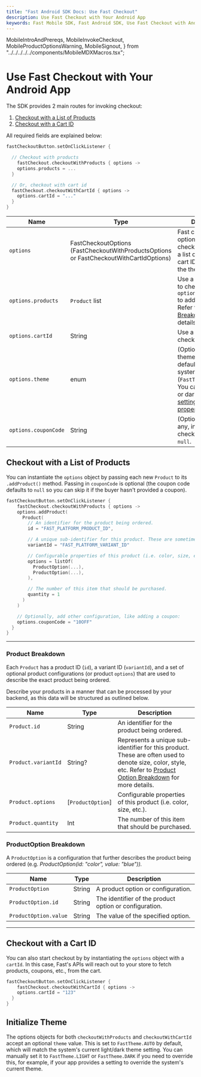 ```yaml
---
title: "Fast Android SDK Docs: Use Fast Checkout"
description: Use Fast Checkout with Your Android App
keywords: Fast Mobile SDK, Fast Android SDK, Use Fast Checkout with Android
---
```


  MobileIntroAndPrereqs,
  MobileInvokeCheckout,
  MobileProductOptionsWarning,
  MobileSignout,
} from "../../../../../components/MobileMDXMacros.tsx";

# Use Fast Checkout with Your Android App

<MobileInvokeCheckout
  sdkModuleName="fast-android"
  actionType="listener"
  actionName="fastCheckoutButton"
/>

The SDK provides 2 main routes for invoking checkout:

1. [Checkout with a List of Products](#checkout-with-a-list-of-products)
2. [Checkout with a Cart ID](#checkout-with-a-cart-id)

All required fields are explained below:

```kotlin
fastCheckoutButton.setOnClickListener {

  // Checkout with products
	fastCheckout.checkoutWithProducts { options ->
    options.products = ...
  }

  // Or, checkout with cart id
  fastCheckout.checkoutWithCartId { options ->
    options.cartId = "..."
  }
}
```

| Name                 | Type                                                                                       | Description                                                                                                                                                                          |
| -------------------- | ------------------------------------------------------------------------------------------ | ------------------------------------------------------------------------------------------------------------------------------------------------------------------------------------ |
| `options`            | FastCheckoutOptions</br>(FastCheckoutWithProductsOptions or FastCheckoutWithCartIdOptions) | Fast checkout options enable you checkout with either a list of products or a cart ID. As well as set the theme.                                                                     |
| `options.products`   | `Product` list                                                                             | Use a list of products to checkout. Use `options.addProduct()` to add to the list. Refer to [Product Breakdown](#product-breakdown) for more details.                                |
| `options.cartId`     | String                                                                                     | Use a cart ID to checkout.                                                                                                                                                           |
| `options.theme`      | enum                                                                                       | (Optional) Pass theme to the SDK. By default, we'll use the system theme (`FastTheme.AUTO`). You can pass in light or dark theme by [setting the theme property](#initialize-theme). |
| `options.couponCode` | String                                                                                     | (Optional) Coupon, if any, included during checkout. Defaults to `null`.                                                                                                             |

## Checkout with a List of Products

You can instantiate the `options` object by passing each new `Product` to its `.addProduct()` method. Passing in `couponCode` is optional (the coupon code defaults to `null` so you can skip it if the buyer hasn't provided a coupon).

```kotlin
fastCheckoutButton.setOnClickListener {
	fastCheckout.checkoutWithProducts { options ->
    options.addProduct(
      Product(
        // An identifier for the product being ordered.
        id = "FAST_PLATFORM_PRODUCT_ID",

        // A unique sub-identifier for this product. These are sometimes used to denote size / color, etc.
        variantId = "FAST_PLATFORM_VARIANT_ID"

        // Configurable properties of this product (i.e. color, size, etc.)
        options = listOf(
          ProductOption(...),
          ProductOption(...),
        ),

        // The number of this item that should be purchased.
        quantity = 1
      )
    )

    // Optionally, add other configuration, like adding a coupon:
    options.couponCode = "10OFF"
  }
}
```

---

### Product Breakdown

Each `Product` has a product ID (`id`), a variant ID (`variantId`), and a set of optional product configurations (or product `options`) that are used to describe the exact product being ordered.

Describe your products in a manner that can be processed by your backend, as this data will be structured as outlined below.

| Name                | Type              | Description                                                                                                                                                                                   |
| ------------------- | ----------------- | --------------------------------------------------------------------------------------------------------------------------------------------------------------------------------------------- |
| `Product.id`        | String            | An identifier for the product being ordered.                                                                                                                                                  |
| `Product.variantId` | String?           | Represents a unique sub-identifier for this product. These are often used to denote size, color, style, etc. Refer to [Product Option Breakdown](#product-option-breakdown) for more details. |
| `Product.options`   | [`ProductOption`] | Configurable properties of this product (i.e. color, size, etc.).                                                                                                                             |
| `Product.quantity`  | Int               | The number of this item that should be purchased.                                                                                                                                             |

### ProductOption Breakdown

<MobileProductOptionsWarning sdkFullName="Fast Android SDK" />

A `ProductOption` is a configuration that further describes the product being ordered (e.g. _ProductOption(id: "color", value: "blue"))._

| Name                  | Type   | Description                                            |
| --------------------- | ------ | ------------------------------------------------------ |
| `ProductOption`       | String | A product option or configuration.                     |
| `ProductOption.id`    | String | The identifier of the product option or configuration. |
| `ProductOption.value` | String | The value of the specified option.                     |

---

## Checkout with a Cart ID

You can also start checkout by by instantiating the `options` object with a `cartId`. In this case, Fast's APIs will reach out to your store to fetch products, coupons, etc., from the cart.

```kotlin
fastCheckoutButton.setOnClickListener {
	fastCheckout.checkoutWithCartId { options ->
    options.cartId = "123"
  }
}
```

## Initialize Theme

The options objects for both `checkoutWithProducts` and `checkoutWithCartId` accept an optional `theme` value. This is set to `FastTheme.AUTO` by default, which will match the system's current light/dark theme setting. You can manually set it to `FastTheme.LIGHT` or `FastTheme.DARK` if you need to override this, for example, if your app provides a setting to override the system's current theme.
